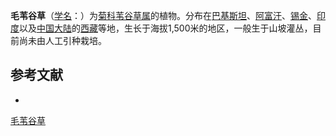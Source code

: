 {{Speciesbox
| name = 毛苇谷草
| status = 
| status_system = 
| image = 
| genus = Pentanema
| species = vestitum
| authority = (Wall.)
}}

'''毛苇谷草'''（[[学名|学名]]：{{lang|la|''Pentanema vestitum''}}）为[[菊科|菊科]][[苇谷草属|苇谷草属]]的植物。分布在[[巴基斯坦|巴基斯坦]]、[[阿富汗|阿富汗]]、[[锡金|锡金]]、[[印度|印度]]以及[[中国大陆|中国大陆]]的[[西藏|西藏]]等地，生长于海拔1,500米的地区，一般生于山坡灌丛，目前尚未由人工引种栽培。

== 参考文献 ==
<div class="references-small">
* {{cite web| url =http://www.bioinfo.cn/db05/KmzwSpecies.php?action=view&id=5161| title =毛苇谷草| work =《中国高等植物数据库全库》| publisher =中国科学院微生物研究所| author =昆明植物研究所| accessdate =2009-02-25| deadurl =yes| archiveurl =https://web.archive.org/web/20160305041115/http://www.bioinfo.cn/db05/KmzwSpecies.php?action=view&id=5161| archivedate =2016-03-05}}
</div>
{{Taxonbar|from=Q11128174}}

[[Category:苇谷草属|毛苇谷草]]


{{植物小作品}}